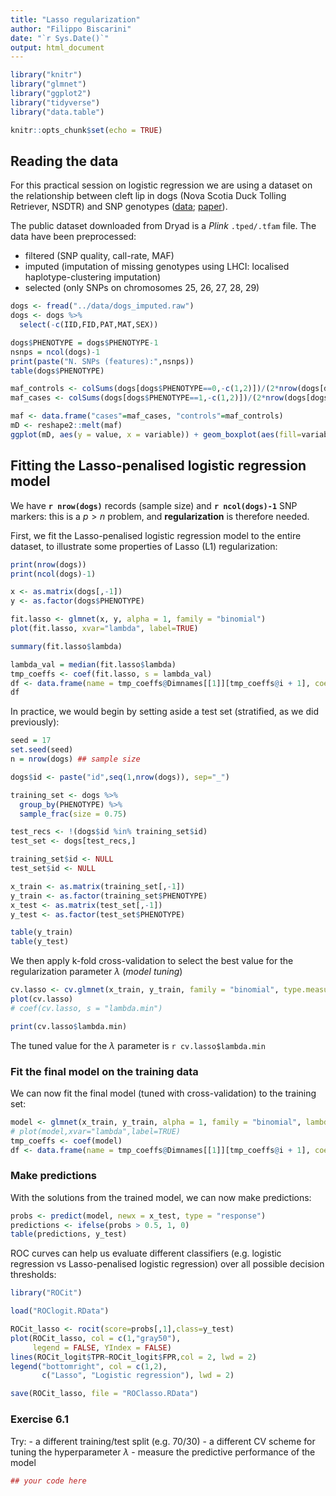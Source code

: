 ```yaml
---
title: "Lasso regularization"
author: "Filippo Biscarini"
date: "`r Sys.Date()`"
output: html_document
---
```


```r
library("knitr")
library("glmnet")
library("ggplot2")
library("tidyverse")
library("data.table")

knitr::opts_chunk$set(echo = TRUE)
```

## Reading the data

For this practical session on logistic regression we are using a dataset on the relationship between cleft lip in dogs (Nova Scotia Duck Tolling Retriever, NSDTR) and SNP genotypes ([data](https://datadryad.org/stash/dataset/doi:10.5061/dryad.j8r8q); [paper](https://journals.plos.org/plosgenetics/article?id=10.1371/journal.pgen.1005059)).

The public dataset downloaded from Dryad is a *Plink* `.tped/.tfam` file. The data have been preprocessed:

-   filtered (SNP quality, call-rate, MAF)
-   imputed (imputation of missing genotypes using LHCI: localised haplotype-clustering imputation)
-   selected (only SNPs on chromosomes 25, 26, 27, 28, 29)

```r
dogs <- fread("../data/dogs_imputed.raw")
dogs <- dogs %>%
  select(-c(IID,FID,PAT,MAT,SEX))

dogs$PHENOTYPE = dogs$PHENOTYPE-1
nsnps = ncol(dogs)-1
print(paste("N. SNPs (features):",nsnps))
table(dogs$PHENOTYPE)
```

```r
maf_controls <- colSums(dogs[dogs$PHENOTYPE==0,-c(1,2)])/(2*nrow(dogs[dogs$PHENOTYPE==0,]))
maf_cases <- colSums(dogs[dogs$PHENOTYPE==1,-c(1,2)])/(2*nrow(dogs[dogs$PHENOTYPE==1,]))
```

```r
maf <- data.frame("cases"=maf_cases, "controls"=maf_controls)
mD <- reshape2::melt(maf)
ggplot(mD, aes(y = value, x = variable)) + geom_boxplot(aes(fill=variable)) + ylab("MAF")
```

## Fitting the Lasso-penalised logistic regression model

We have **`r nrow(dogs)`** records (sample size) and **`r ncol(dogs)-1`** SNP markers: this is a $p > n$ problem, and **regularization** is therefore needed.

First, we fit the Lasso-penalised logistic regression model to the entire dataset, to illustrate some properties of Lasso (L1) regularization:

```r
print(nrow(dogs))
print(ncol(dogs)-1)
```

```r
x <- as.matrix(dogs[,-1])
y <- as.factor(dogs$PHENOTYPE)

fit.lasso <- glmnet(x, y, alpha = 1, family = "binomial")
plot(fit.lasso, xvar="lambda", label=TRUE)
```

```r
summary(fit.lasso$lambda)
```

```r
lambda_val = median(fit.lasso$lambda)
tmp_coeffs <- coef(fit.lasso, s = lambda_val)
df <- data.frame(name = tmp_coeffs@Dimnames[[1]][tmp_coeffs@i + 1], coefficient = tmp_coeffs@x)
df
```

In practice, we would begin by setting aside a test set (stratified, as we did previously):

```r
seed = 17
set.seed(seed)
n = nrow(dogs) ## sample size

dogs$id <- paste("id",seq(1,nrow(dogs)), sep="_")

training_set <- dogs %>%
  group_by(PHENOTYPE) %>%
  sample_frac(size = 0.75)

test_recs <- !(dogs$id %in% training_set$id)
test_set <- dogs[test_recs,]

training_set$id <- NULL
test_set$id <- NULL

x_train <- as.matrix(training_set[,-1])
y_train <- as.factor(training_set$PHENOTYPE)
x_test <- as.matrix(test_set[,-1])
y_test <- as.factor(test_set$PHENOTYPE)

table(y_train)
table(y_test)
```

We then apply k-fold cross-validation to select the best value for the regularization parameter $\lambda$ (*model tuning*)

```r
cv.lasso <- cv.glmnet(x_train, y_train, family = "binomial", type.measure = "class", nfolds = 10, alpha = 1)
plot(cv.lasso)
# coef(cv.lasso, s = "lambda.min")
```

```r
print(cv.lasso$lambda.min)
```

The tuned value for the $\lambda$ parameter is `r cv.lasso$lambda.min`

### Fit the final model on the training data

We can now fit the final model (tuned with cross-validation) to the training set:

```r
model <- glmnet(x_train, y_train, alpha = 1, family = "binomial", lambda = cv.lasso$lambda.min)
# plot(model,xvar="lambda",label=TRUE)
tmp_coeffs <- coef(model)
df <- data.frame(name = tmp_coeffs@Dimnames[[1]][tmp_coeffs@i + 1], coefficient = tmp_coeffs@x)
```

### Make predictions

With the solutions from the trained model, we can now make predictions:

```r
probs <- predict(model, newx = x_test, type = "response")
predictions <- ifelse(probs > 0.5, 1, 0)
table(predictions, y_test)
```

ROC curves can help us evaluate different classifiers (e.g. logistic regression vs Lasso-penalised logistic regression) over all possible decision thresholds:

```r
library("ROCit")

load("ROClogit.RData")

ROCit_lasso <- rocit(score=probs[,1],class=y_test)
plot(ROCit_lasso, col = c(1,"gray50"), 
     legend = FALSE, YIndex = FALSE)
lines(ROCit_logit$TPR~ROCit_logit$FPR,col = 2, lwd = 2)
legend("bottomright", col = c(1,2),
       c("Lasso", "Logistic regression"), lwd = 2)

save(ROCit_lasso, file = "ROClasso.RData")
```

### Exercise 6.1

Try:
- a different training/test split (e.g. 70/30)
- a different CV scheme for tuning the hyperparameter $\lambda$
- measure the predictive performance of the model

```r
## your code here
```

